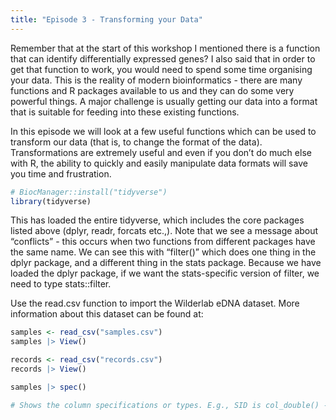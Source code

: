 ```yaml
---
title: "Episode 3 - Transforming your Data"
---
```


Remember that at the start of this workshop I mentioned there is a function that can identify differentially expressed genes? I also said that in order to get that function to work, you would need to spend some time organising your data. This is the reality of modern bioinformatics - there are many functions and R packages available to us and they can do some very powerful things. A major challenge is usually getting our data into a format that is suitable for feeding into these existing functions.

In this episode we will look at a few useful functions which can be used to transform our data (that is, to change the format of the data). Transformations are extremely useful and even if you don't do much else with R, the ability to quickly and easily manipulate data formats will save you time and frustration.

```r
# BiocManager::install("tidyverse")
library(tidyverse)
```
This has loaded the entire tidyverse, which includes the core packages listed above (dplyr, readr, forcats etc.,). 
Note that we see a message about "conflicts" - this occurs when two functions from different packages have the same name. We can see this with "filter()" which does one thing in the dplyr package, and a different thing in the stats package. Because we have loaded the dplyr package, if we want the stats-specific version of filter, we need to type stats::filter. 

Use the read.csv function to import the Wilderlab eDNA dataset. More information about this dataset can be found at:

```r

samples <- read_csv("samples.csv")
samples |> View()

records <- read_csv("records.csv")
records |> View()

samples |> spec()

# Shows the column specifications or types. E.g., SID is col_double() - any non-interger number, collection date is a date. 
```



